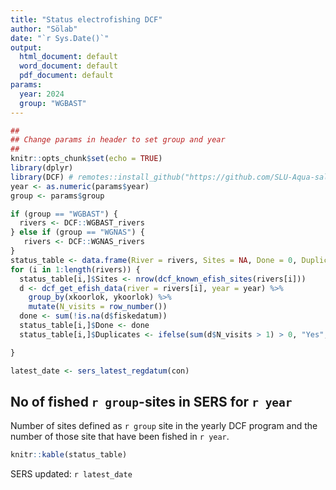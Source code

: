 ```yaml
---
title: "Status electrofishing DCF"
author: "Sölab"
date: "`r Sys.Date()`"
output:
  html_document: default
  word_document: default
  pdf_document: default
params:
  year: 2024
  group: "WGBAST"
---
```


```r
## 
## Change params in header to set group and year
##
knitr::opts_chunk$set(echo = TRUE)
library(dplyr)
library(DCF) # remotes::install_github("https://github.com/SLU-Aqua-salmonids/DCF")
year <- as.numeric(params$year)
group <- params$group

if (group == "WGBAST") {
  rivers <- DCF::WGBAST_rivers
} else if (group == "WGNAS") {
   rivers <- DCF::WGNAS_rivers
}
status_table <- data.frame(River = rivers, Sites = NA, Done = 0, Duplicates = "")
for (i in 1:length(rivers)) {
  status_table[i,]$Sites <- nrow(dcf_known_efish_sites(rivers[i]))
  d <- dcf_get_efish_data(river = rivers[i], year = year) %>%
    group_by(xkoorlok, ykoorlok) %>%
    mutate(N_visits = row_number())
  done <- sum(!is.na(d$fiskedatum))
  status_table[i,]$Done <- done
  status_table[i,]$Duplicates <- ifelse(sum(d$N_visits > 1) > 0, "Yes", "No") 

}

latest_date <- sers_latest_regdatum(con)
```

## No of fished `r group`-sites in SERS for `r year`
Number of sites defined as `r group` site in the yearly DCF program and the number of those
site that have been fished in `r year`.


```r
knitr::kable(status_table)
```

SERS updated: `r latest_date`
